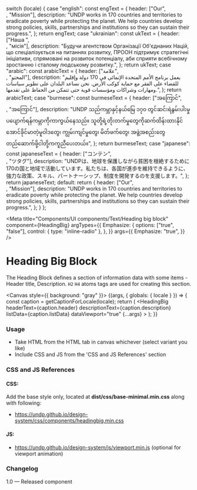 
  switch (locale) {
    case "english":
      const engText = {
        header: ["Our", <br />, "Mission"],
        description:
          "UNDP works in 170 countries and territories to eradicate poverty while protecting the planet. We help countries develop strong policies, skills, partnerships and institutions so they can sustain their progress.",
      };
      return engText;
    case "ukrainian":
      const ukText = {
        header: ["Наша ", <br />, "місія"],
        description:
          "Будучи агентством Організації Об'єднаних Націй, що спеціалізується на питаннях розвитку, ПРООН підтримує стратегічні ініціативи, спрямовані на розвиток потенціалу, аби сприяти всебічному зростанню і сталому людському розвитку.",
      };
      return ukText;
    case "arabic":
      const arabicText = {
        header: ["علامة", <br />, "المحتو"],
        description:
          "يعمل برنامج الأمم المتحدة الإنمائي في 170 دولة وإقليم للقضاء على الفقر مع حماية كوكب الأرض. نحن نساعد البلدان على تطوير سياسات ومهارات وشراكات ومؤسسات قوية حتى تتمكن من الحفاظ على تقدمها.",
      };
      return arabicText;
    case "burmese":
      const burmeseText = {
        header: ["အကြောင်", <br />, "အကြောင်"],
        description:
          "UNDP သည်ကမ္ဘာနှင့်နယ်မြေ ၁၇၀ တွင်ဆင်းရဲနွမ်းပါးမှုပပျောက်ရန်ကမ္ဘာကိုကာကွယ်နေသည်။ သူတို့ရဲ့တိုးတက်မှုတွေကိုဆက်ထိန်းထားနိုင်အောင်ခိုင်မာတဲ့မူဝါဒတွေ၊ ကျွမ်းကျင်မှုတွေ၊ မိတ်ဖက်တွေ၊ အဖွဲ့အစည်းတွေတည်ဆောက်ဖို့ငါတို့ကကူညီပေးတယ်။",
      };
      return burmeseText;
    case "japanese":
      const japaneseText = {
        header: ["コンテン", <br />, "ツタグ"],
        description:
          "UNDPは、地球を保護しながら貧困を根絶するために170の国と地域で活動しています。私たちは、各国が進歩を維持できるように、強力な政策、スキル、パートナーシップ、制度を開発するのを支援します。",
      };
      return japaneseText;
    default:
      return {
        header: ["Our", <br />, "Mission"],
        description:
          "UNDP works in 170 countries and territories to eradicate poverty while protecting the planet. We help countries develop strong policies, skills, partnerships and institutions so they can sustain their progress.",
      };
  }
};

<Meta
  title="Components/UI components/Text/Heading big block"
  component={HeadingBig}
  argTypes={{
    Emphasize: {
      options: ["true", "false"],
      control: { type: "inline-radio" },
    },
  }}
  args={{
    Emphasize: "true",
  }}
/>

# Heading Big Block

The Heading Block defines a section of information data with some items - Header title, Description. `H2` `H4` atoms tags are used for creating this section.

<Canvas style={{ background: "gray" }}>
  <Story name="Heading big block">
    {(args, { globals: { locale } }) => {
      const caption = getCaptionForLocale(locale);
      return (
        <HeadingBig
          headerText={caption.header}
          descriptionText={caption.description}
          listData={caption.listData}
          dataViewport="true"
          {...args}
        ></HeadingBig>
      );
    }}
  </Story>
</Canvas>

###

### Usage

- Take HTML from the HTML tab in canvas whichever (select variant you like)
- Include CSS and JS from the 'CSS and JS References' section

### CSS and JS References

#### CSS:

Add the base style only, located at **dist/css/base-minimal.min.css** along with following:

- https://undp.github.io/design-system/css/components/headingbig.min.css

#### JS:

- https://undp.github.io/design-system/js/viewport.min.js (optional for viewport animation)

### Changelog

1.0 — Released component
